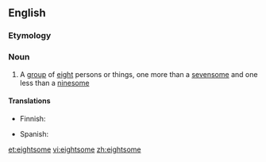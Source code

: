 ==English==

===Etymology===
{{suffix|eight|some}}

===Noun===
{{en-noun}}

# A [[group]] of [[eight]] persons or things, one more than a [[sevensome]] and one less than a [[ninesome]]

====Translations====
{{trans-top|group of eight}}
* Finnish: {{t+|fi|kahdeksikko}}
{{trans-mid}}
* Spanish: {{t+|es|octeto|m}}
{{trans-bottom}}

[[et:eightsome]]
[[vi:eightsome]]
[[zh:eightsome]]